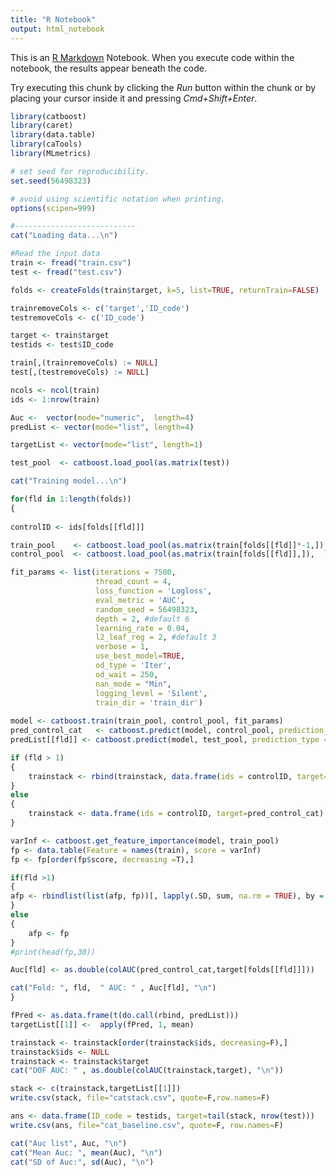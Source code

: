 ```yaml
---
title: "R Notebook"
output: html_notebook
---
```


This is an [R Markdown](http://rmarkdown.rstudio.com) Notebook. When you execute code within the notebook, the results appear beneath the code. 

Try executing this chunk by clicking the *Run* button within the chunk or by placing your cursor inside it and pressing *Cmd+Shift+Enter*. 

```r
library(catboost)
library(caret)
library(data.table)
library(caTools)
library(MLmetrics)
```
```r
# set seed for reproducibility.
set.seed(56498323)

# avoid using scientific notation when printing.
options(scipen=999)

#---------------------------
cat("Loading data...\n")

#Read the input data
train <- fread("train.csv")
test <- fread("test.csv")

folds <- createFolds(train$target, k=5, list=TRUE, returnTrain=FALSE)

trainremoveCols <- c('target','ID_code')
testremoveCols <- c('ID_code')

target <- train$target
testids <- test$ID_code

train[,(trainremoveCols) := NULL]
test[,(testremoveCols) := NULL]

ncols <- ncol(train)
ids <- 1:nrow(train)

Auc <-  vector(mode="numeric",  length=4)
predList <- vector(mode="list", length=4)

targetList <- vector(mode="list", length=1)

test_pool  <- catboost.load_pool(as.matrix(test))
```

```r
cat("Training model...\n")

for(fld in 1:length(folds))
{
 
controlID <- ids[folds[[fld]]]

train_pool    <- catboost.load_pool(as.matrix(train[folds[[fld]]*-1,]), label = as.matrix(target[folds[[fld]]*-1]))
control_pool  <- catboost.load_pool(as.matrix(train[folds[[fld]],]),  label = as.matrix(target[folds[[fld]]]))

fit_params <- list(iterations = 7500,
                   thread_count = 4,
                   loss_function = 'Logloss',
                   eval_metric = 'AUC',
		           random_seed = 56498323,
                   depth = 2, #default 6
                   learning_rate = 0.04,
                   l2_leaf_reg = 2, #default 3
		           verbose = 1,
		           use_best_model=TRUE,
                   od_type = 'Iter',
                   od_wait = 250,
		           nan_mode = "Min",
                   logging_level = 'Silent',
                   train_dir = 'train_dir')
                   
model <- catboost.train(train_pool, control_pool, fit_params)
pred_control_cat   <- catboost.predict(model, control_pool, prediction_type ="Probability", thread_count=4)
predList[[fld]] <- catboost.predict(model, test_pool, prediction_type ="Probability", thread_count=4)

if (fld > 1)
{
    trainstack <- rbind(trainstack, data.frame(ids = controlID, target=pred_control_cat))
}
else
{
    trainstack <- data.frame(ids = controlID, target=pred_control_cat)
}

varInf <- catboost.get_feature_importance(model, train_pool)
fp <- data.table(Feature = names(train), score = varInf)
fp <- fp[order(fp$score, decreasing =T),]

if(fld >1)
{
afp <- rbindlist(list(afp, fp))[, lapply(.SD, sum, na.rm = TRUE), by = Feature ]
}
else
{
    afp <- fp
}
#print(head(fp,30))

Auc[fld] <- as.double(colAUC(pred_control_cat,target[folds[[fld]]]))

cat("Fold: ", fld,  " AUC: " , Auc[fld], "\n")
}
```

```r
fPred <- as.data.frame(t(do.call(rbind, predList)))
targetList[[1]] <-  apply(fPred, 1, mean)

trainstack <- trainstack[order(trainstack$ids, decreasing=F),]
trainstack$ids <- NULL
trainstack <- trainstack$target
cat("OOF AUC: " , as.double(colAUC(trainstack,target), "\n"))

stack <- c(trainstack,targetList[[1]])
write.csv(stack, file="catstack.csv", quote=F,row.names=F)

ans <- data.frame(ID_code = testids, target=tail(stack, nrow(test)))
write.csv(ans, file="cat_baseline.csv", quote=F, row.names=F)

cat("Auc list", Auc, "\n")
cat("Mean Auc: ", mean(Auc), "\n")
cat("SD of Auc:", sd(Auc), "\n")
```


